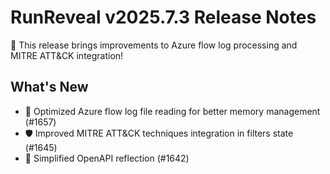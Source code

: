 # RunReveal v2025.7.3 Release Notes

🚀 This release brings improvements to Azure flow log processing and MITRE ATT&CK integration!

## What's New

- 🧠 Optimized Azure flow log file reading for better memory management (#1657)
- 🛡️ Improved MITRE ATT&CK techniques integration in filters state (#1645)
- 🔧 Simplified OpenAPI reflection (#1642)
